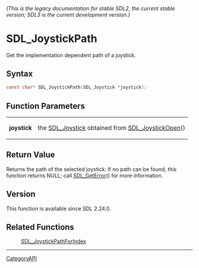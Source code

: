 ====== (This is the legacy documentation for stable SDL2, the current stable version; SDL3 is the current development version.) ======
= SDL_JoystickPath =

Get the implementation dependent path of a joystick.

== Syntax ==

<syntaxhighlight lang='c'>
const char* SDL_JoystickPath(SDL_Joystick *joystick);
</syntaxhighlight>

== Function Parameters ==

{|
|'''joystick'''
|the [[SDL_Joystick]] obtained from [[SDL_JoystickOpen]]()
|}

== Return Value ==

Returns the path of the selected joystick. If no path can be found, this
function returns NULL; call [[SDL_GetError]]() for more information.

== Version ==

This function is available since SDL 2.24.0.

== Related Functions ==

:[[SDL_JoystickPathForIndex]]

----
[[CategoryAPI]]


